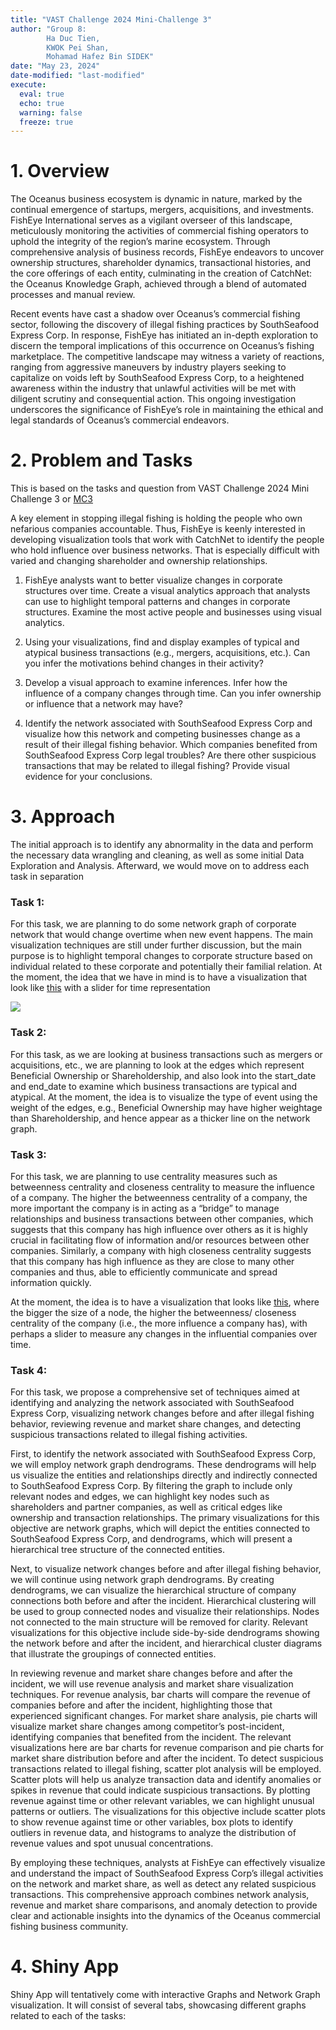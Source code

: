 ```yaml
---
title: "VAST Challenge 2024 Mini-Challenge 3"
author: "Group 8: 
        Ha Duc Tien, 
        KWOK Pei Shan, 
        Mohamad Hafez Bin SIDEK"
date: "May 23, 2024"
date-modified: "last-modified"
execute: 
  eval: true
  echo: true
  warning: false
  freeze: true
---
```


# 1. Overview

The Oceanus business ecosystem is dynamic in nature, marked by the continual emergence of startups, mergers, acquisitions, and investments. FishEye International serves as a vigilant overseer of this landscape, meticulously monitoring the activities of commercial fishing operators to uphold the integrity of the region's marine ecosystem. Through comprehensive analysis of business records, FishEye endeavors to uncover ownership structures, shareholder dynamics, transactional histories, and the core offerings of each entity, culminating in the creation of CatchNet: the Oceanus Knowledge Graph, achieved through a blend of automated processes and manual review.

Recent events have cast a shadow over Oceanus's commercial fishing sector, following the discovery of illegal fishing practices by SouthSeafood Express Corp. In response, FishEye has initiated an in-depth exploration to discern the temporal implications of this occurrence on Oceanus's fishing marketplace. The competitive landscape may witness a variety of reactions, ranging from aggressive maneuvers by industry players seeking to capitalize on voids left by SouthSeafood Express Corp, to a heightened awareness within the industry that unlawful activities will be met with diligent scrutiny and consequential action. This ongoing investigation underscores the significance of FishEye's role in maintaining the ethical and legal standards of Oceanus's commercial endeavors.


# 2. Problem and Tasks

This is based on the tasks and question from VAST Challenge 2024 Mini Challenge 3 or [MC3](https://vast-challenge.github.io/2024/MC3.html)

A key element in stopping illegal fishing is holding the people who own nefarious companies accountable. Thus, FishEye is keenly interested in developing visualization tools that work with CatchNet to identify the people who hold influence over business networks. That is especially difficult with varied and changing shareholder and ownership relationships.

  1. FishEye analysts want to better visualize changes in corporate structures over time. Create a visual analytics approach that analysts can use to highlight temporal patterns and changes in corporate structures. Examine the most active people and businesses using visual analytics.

  2. Using your visualizations, find and display examples of typical and atypical business transactions (e.g., mergers, acquisitions, etc.). Can you infer the motivations behind changes in their activity?

  3. Develop a visual approach to examine inferences. Infer how the influence of a company changes through time. Can you infer ownership or influence that a network may have?

  4. Identify the network associated with SouthSeafood Express Corp and visualize how this network and competing businesses change as a result of their illegal fishing behavior. Which companies benefited from SouthSeafood Express Corp legal troubles? Are there other suspicious transactions that may be related to illegal fishing? Provide visual evidence for your conclusions.

# 3. Approach

The initial approach is to identify any abnormality in the data and perform the necessary data wrangling and cleaning, as well as some initial Data Exploration and Analysis. Afterward, we would move on to address each task in separation

### Task 1: 

For this task, we are planning to do some network graph of corporate network that would change overtime when new event happens. The main visualization techniques are still under further discussion, but the main purpose is to highlight temporal changes to corporate structure based on individual related to these corporate and potentially their familial relation. At the moment, the idea that we have in mind is to have a visualization that look like [this](https://r4va.netlify.app/chap27#working-with-facet_edges-1) with a slider for time representation

![](Graph_1.png)

### Task 2:

For this task, as we are looking at business transactions such as mergers or acquisitions, etc., we are planning to look at the edges which represent Beneficial Ownership or Shareholdership, and also look into the start_date and end_date to examine which business transactions are typical and atypical. At the moment, the idea is to visualize the type of event using the weight of the edges, e.g., Beneficial Ownership may have higher weightage than Shareholdership, and hence appear as a thicker line on the network graph.

### Task 3: 

For this task, we are planning to use centrality measures such as betweenness centrality and closeness centrality to measure the influence of a company. The higher the betweenness centrality of a company, the more important the company is in acting as a “bridge” to manage relationships and business transactions between other companies, which suggests that this company has high influence over others as it is highly crucial in facilitating flow of information and/or resources between other companies. Similarly, a company with high closeness centrality suggests that this company has high influence as they are close to many other companies and thus, able to efficiently communicate and spread information quickly. 

At the moment, the idea is to have a visualization that looks like [this]( https://r4va.netlify.app/chap27#modifying-network-nodes), where the bigger the size of a node, the higher the betweenness/ closeness centrality of the company (i.e., the more influence a company has), with perhaps a slider to measure any changes in the influential companies over time.

### Task 4: 

For this task, we propose a comprehensive set of techniques aimed at identifying and analyzing the network associated with SouthSeafood Express Corp, visualizing network changes before and after illegal fishing behavior, reviewing revenue and market share changes, and detecting suspicious transactions related to illegal fishing activities. 

First, to identify the network associated with SouthSeafood Express Corp, we will employ network graph dendrograms. These dendrograms will help us visualize the entities and relationships directly and indirectly connected to SouthSeafood Express Corp. By filtering the graph to include only relevant nodes and edges, we can highlight key nodes such as shareholders and partner companies, as well as critical edges like ownership and transaction relationships. The primary visualizations for this objective are network graphs, which will depict the entities connected to SouthSeafood Express Corp, and dendrograms, which will present a hierarchical tree structure of the connected entities. 

Next, to visualize network changes before and after illegal fishing behavior, we will continue using network graph dendrograms. By creating dendrograms, we can visualize the hierarchical structure of company connections both before and after the incident. Hierarchical clustering will be used to group connected nodes and visualize their relationships. Nodes not connected to the main structure will be removed for clarity. Relevant visualizations for this objective include side-by-side dendrograms showing the network before and after the incident, and hierarchical cluster diagrams that illustrate the groupings of connected entities. 

In reviewing revenue and market share changes before and after the incident, we will use revenue analysis and market share visualization techniques. For revenue analysis, bar charts will compare the revenue of companies before and after the incident, highlighting those that experienced significant changes. For market share analysis, pie charts will visualize market share changes among competitor's post-incident, identifying companies that benefited from the incident. The relevant visualizations here are bar charts for revenue comparison and pie charts for market share distribution before and after the incident. 
To detect suspicious transactions related to illegal fishing, scatter plot analysis will be employed. Scatter plots will help us analyze transaction data and identify anomalies or spikes in revenue that could indicate suspicious transactions. By plotting revenue against time or other relevant variables, we can highlight unusual patterns or outliers. The visualizations for this objective include scatter plots to show revenue against time or other variables, box plots to identify outliers in revenue data, and histograms to analyze the distribution of revenue values and spot unusual concentrations. 

By employing these techniques, analysts at FishEye can effectively visualize and understand the impact of SouthSeafood Express Corp's illegal activities on the network and market share, as well as detect any related suspicious transactions. This comprehensive approach combines network analysis, revenue and market share comparisons, and anomaly detection to provide clear and actionable insights into the dynamics of the Oceanus commercial fishing business community. 

# 4. Shiny App

Shiny App will tentatively come with interactive Graphs and Network Graph visualization. It will consist of several tabs, showcasing different graphs related to each of the tasks:
